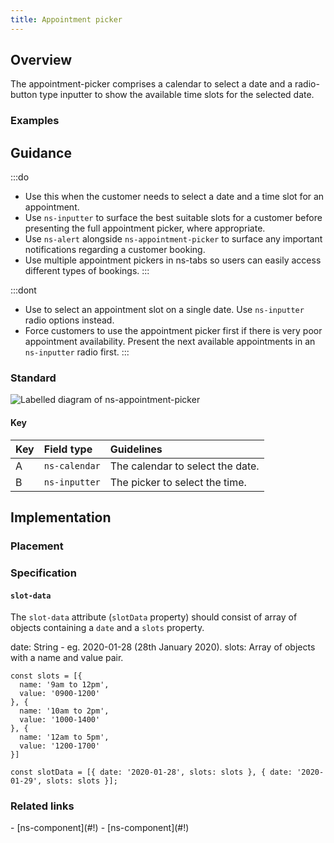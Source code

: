 ```yaml
---
title: Appointment picker
---
```




## Overview

<CompDetails name={componentName} />

The appointment-picker comprises a calendar to select a date and a radio-button type inputter to show the available time slots for the selected date.

### Examples

<ExampleViewer type="standard" />

## Guidance

:::do
- Use this when the customer needs to select a date and a time slot for an appointment.
- Use `ns-inputter` to surface the best suitable slots for a customer before presenting the full appointment picker, where appropriate.
- Use `ns-alert` alongside `ns-appointment-picker` to surface any important notifications regarding a customer booking.
- Use multiple appointment pickers in ns-tabs so users can easily access different types of bookings.
:::

:::dont
- Use to select an appointment slot on a single date. Use `ns-inputter` radio options instead.
- Force customers to use the appointment picker first if there is very poor appointment availability. Present the next available appointments in an `ns-inputter` radio first.
:::

### Standard

![Labelled diagram of ns-appointment-picker](@assets/components/ns-appointment-picker/guidance.webp)

#### Key

| Key | Field type | Guidelines |
| :--- | :--- | :--- |
| <span class="marker">A</span> | `ns-calendar` | The calendar to select the date. |
| <span class="marker">B</span> | `ns-inputter` | The picker to select the time. |

## Implementation

### Placement

<Placement name={componentName} />

### Specification

<Specification name={componentName} />

#### `slot-data`
The `slot-data` attribute (`slotData` property) should consist of array of objects containing a `date` and a `slots` property.

date: String - eg. 2020-01-28 (28th January 2020).
slots: Array of objects with a name and value pair.

```
const slots = [{
  name: '9am to 12pm',
  value: '0900-1200'
}, {
  name: '10am to 2pm',
  value: '1000-1400'
}, {
  name: '12am to 5pm',
  value: '1200-1700'
}]

const slotData = [{ date: '2020-01-28', slots: slots }, { date: '2020-01-29', slots: slots }];
```

### Related links

<RelatedLinks name={componentName}>
- [ns-component](#!)
- [ns-component](#!)
</RelatedLinks>

